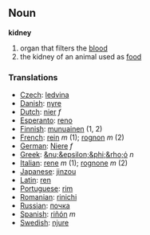 ==Noun==

'''kidney'''

#organ that filters the [[blood]]
#the kidney of an animal used as [[food]]

===Translations===
*[[Czech]]: [[ledvina]]
*[[Danish]]: [[nyre]]
*[[Dutch]]: [[nier]] ''f''
*[[Esperanto]]: [[reno]]
*[[Finnish]]: [[munuainen]] (1, 2)
*[[French]]: [[rein]] ''m'' (1); [[rognon]] ''m'' (2)
*[[German]]: [[Niere]] ''f''
*[[Greek]]: [[&nu;&epsilon;&phi;&rho;ό]] ''n''
*[[Italian]]: [[rene]] ''m'' (1); [[rognone]] ''m'' (2)
*[[Japanese]]: [[jinzou]]
*[[Latin]]: [[ren]]
*[[Portuguese]]: [[rim]]
*[[Romanian]]: [[rinichi]]
*[[Russian]]: [[почка]]
*[[Spanish]]: [[riñón]] ''m''
*[[Swedish]]: [[njure]]